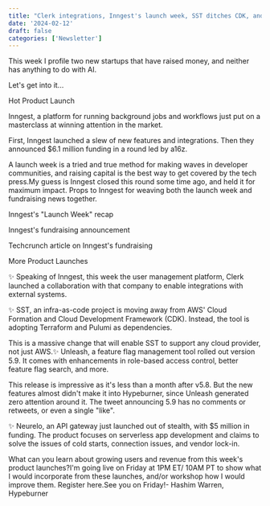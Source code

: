 ```yaml
---
title: "Clerk integrations, Inngest's launch week, SST ditches CDK, and a new API gateway emerges"
date: '2024-02-12'
draft: false
categories: ['Newsletter']
---
```


This week I profile two new startups that have raised money, and neither has anything to do with AI.

Let's get into it...

Hot Product Launch

Inngest, a platform for running background jobs and workflows just put on a masterclass at winning attention in the market.

First, Inngest launched a slew of new features and integrations. Then they announced $6.1 million funding in a round led by a16z.

A launch week is a tried and true method for making waves in developer communities, and raising capital is the best way to get covered by the tech press.My guess is Inngest closed this round some time ago, and held it for maximum impact. Props to Inngest for weaving both the launch week and fundraising news together.

Inngest's "Launch Week" recap

Inngest's fundraising announcement

Techcrunch article on Inngest's fundraising

More Product Launches

✨ Speaking of Inngest, this week the user management platform, Clerk launched a collaboration with that company to enable integrations with external systems.

✨ SST, an infra-as-code project is moving away from AWS' Cloud Formation and Cloud Development Framework (CDK). Instead, the tool is adopting Terraform and Pulumi as dependencies.

This is a massive change that will enable SST to support any cloud provider, not just AWS.✨ Unleash, a feature flag management tool rolled out version 5.9. It comes with enhancements in role-based access control, better feature flag search, and more.

This release is impressive as it's less than a month after v5.8. But the new features almost didn't make it into Hypeburner, since Unleash generated zero attention around it. The tweet announcing 5.9 has no comments or retweets, or even a single "like".

✨ Neurelo, an API gateway just launched out of stealth, with $5 million in funding. The product focuses on serverless app development and claims to solve the issues of cold starts, connection issues, and vendor lock-in.

What can you learn about growing users and revenue from this week's product launches?I'm going live on Friday at 1PM ET/ 10AM PT to show what I would incorporate from these launches, and/or workshop how I would improve them. Register here.See you on Friday!- Hashim Warren, Hypeburner
